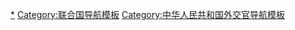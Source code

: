 {{Navbox
|name = 中国籍联合国副秘书长
|title = {{CHN}}籍[[联合国秘书处#部門|联合国部門]]副秘书长
|image = [[File:Flag of the United Nations.svg|50px|联合国会旗]]
|titlestyle = background: #b0c4de<!--LightSteelBlue-->;

|list1 = [[唐明照]]（1972-1979）{{to}}[[毕季龙]]（1979-1985）{{to}}[[谢启美]]（1985-1991）{{to}}[[冀朝铸]]（1991-1996）{{to}}[[金永健 (外交家)|金永健]]（1996-2001）{{to}}[[陈健 (外交官)|陈健]]（2001-2007）{{to}}[[沙祖康]]（2007-2012）{{to}}[[吴红波]]（2012-2017）{{to}}[[刘振民]]（2017-）
}}<noinclude>

[[Category:中国籍联合国副秘书长|*]]
[[Category:联合国导航模板]]
[[Category:中华人民共和国外交官导航模板]]
</noinclude>